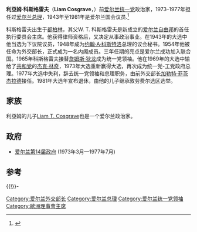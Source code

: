 {{noteTA
|T=zh-hans:利亚姆·科斯格雷夫;zh-hant:利亞姆·科斯格雷夫;zh-tw:連恩·柯茲葛洛夫;
|1=zh-hans:利亚姆;zh-hant:利亞姆;zh-tw:連恩;
|2=zh-hans:科斯格雷夫;zh-hant:科斯格雷夫;zh-tw:柯茲葛洛夫;
|3=zh-hans:菲茨杰拉德;zh-hant:菲茨傑拉德;zh-tw:費茲傑羅;
}}
{{Link style|time=2015-12-11T03:12:42+00:00}}
{{Infobox officeholder
| name           = 利亞姆·科斯格雷夫<br>Liam Cosgrave
| image          =Taoiseach Liam Cosgrave-Patricks Day 1976.jpg
| imagesize      = 200px
| order          = [[爱尔兰总理|爱尔兰总理]]
| 1blankname     = [[爱尔兰副总理|副总理]]
| 1namedata      = [[布伦丹·科里什|布伦丹·科里什]]（Brendan Corish）
| birth_date     = {{Birth date|1920|4|13|df=yes}}
| birth_place    = 爱尔兰[[都柏林|都柏林]]
| death_date = {{Death date and age|2017|10|4|1920|4|13}}
| death_place = 愛爾蘭[[塔拉_(愛爾蘭)|塔拉]]
| term_start     = 1973年3月14日
| term_end       = 1977年7月5日
| predecessor    = [[杰克·林奇|杰克·林奇]]
| successor      = [[杰克·林奇|杰克·林奇]]
| office2        = [[:en:Leader_of_the_Opposition_(Ireland)|反对党领袖]]
| term_start2    = 1965年4月21日
| term_end2      = 1973年3月14日
| predecessor2   = [[:en:James_Dillon_(Fine_Gael_politician)|詹姆斯·狄龙]]
| successor2     = [[杰克·林奇|杰克·林奇]]
| office3        = [[:en:Leader_of_Fine_Gael|统一党领袖]]
| term_start3    = 1965年4月21日
| term_end3      = 1977年7月1日
| predecessor3   = [[:en:James_Dillon_(Fine_Gael_politician)|詹姆斯·狄龙]]
| successor3     = [[加勒特·菲茨杰拉德|加勒特·菲茨杰拉德]]
| office4        = [[:en:Minister_for_Foreign_Affairs_and_Trade|外交部长]]
| term_start4    = 1954年6月2日
| term_end4      = 1957年3月20日
| predecessor4   = [[弗兰克·艾肯|弗兰克·艾肯]]
| successor4     = [[弗兰克·艾肯|弗兰克·艾肯]]
| office5        = [[:en:List_of_Parliamentary_Secretaries_of_Ireland#Parliamentary_Secretary_to_the_Minister_for_Industry_and_Commerce|对工商部长议会秘书]]
| term_start5    = 1948年2月18日
| term_end5      = 1951年6月13日
| predecessor5   = 新职务
| successor5     = 职务取消
| office6        = [[:en:Minister_of_State_at_the_Department_of_the_Taoiseach|政府首席党鞭]]
| term_start6    = 1948年2月18日
| term_end6      = 1951年6月13日
| predecessor6   = [[Eamonn_Kissane|Éamonn Kissane]]
| successor6     = [[Donnchadh_Ó_Briain|Donnchadh Ó Briain]]
| party          = [[爱尔兰统一党|爱尔兰统一党]]
| religion       = [[罗马天主教|罗马天主教]]
| spouse         = Vera Osborne
| children       = Mary <br> [[:en:Liam_T._Cosgrave|Liam]] <br> Ciaran
| alma_mater     = [[King's_Inns|King's Inns]]
| relations      = [[:en:W._T._Cosgrave|William T. Cosgrave]] (父亲)
| nationality    = 爱尔兰
| occupation     = 专门律师
}}
'''利亞姆·科斯格雷夫'''（'''Liam Cosgrave'''，{{bd|1920年|4月13日|2017年|10月4日|catIdx=Cosgrave}}）前[[爱尔兰|爱尔兰]][[爱尔兰统一党|统一党]]政治家，1973–1977年担任过[[爱尔兰总理|爱尔兰总理]]，1943年至1981年是爱尔兰国会议员.<ref name=oireachtas_db>{{cite web|url=http://www.oireachtas.ie/members-hist/default.asp?housetype=0&HouseNum=21&MemberID=234&ConstID=99|title=Mr. Liam Cosgrave|work=Oireachtas Members Database|accessdate=26 May 2010|archive-date=2017-10-05|archive-url=https://web.archive.org/web/20171005151326/http://www.oireachtas.ie/members-hist/default.asp?housetype=0&HouseNum=21&MemberID=234&ConstID=99|dead-url=no}}</ref> 

科斯格雷夫出生于[[都柏林|都柏林]]，其父W. T. 科斯格雷夫是新成立的[[爱尔兰自由邦|爱尔兰自由邦]]的首任执行委员会主席。他获得律师资格后，又决定从事政治事业。在1943年的大选中他当选为下议院议员，1948年成为[[约翰·A·科斯特洛|约翰·A·科斯特洛]]总理的议会秘书。1954年他被任命为外交部长，正式成为一名内阁成员。三年任期的亮点是爱尔兰成功加入联合国。1965年科斯格雷夫接替[[詹姆斯·狄龙_(爱尔兰政治家)|詹姆斯·狄龙]]成为统一党领袖。他在1969年的大选中输给了[[爱尔兰共和党|共和党]]的[[杰克·林奇|杰克·林奇]]，1973年大选重新赢得大选，再次成为统一党-工党政府总理。1977年大选中失利，辞去统一党领袖和总理职务，由前外交部长[[加勒特·菲茨杰拉德|加勒特·菲茨杰拉德]]接任。1981年大选年宣布退休，由他的儿子继承敦劳费尔选区选举。

==家族==
利亞姆的儿子[[Liam_T._Cosgrave|Liam T. Cosgrave]]也是一个爱尔兰政治家。

==政府==

*[[:en:Government_of_the_20th_Dáil#14th_Government_of_Ireland|爱尔兰第14届政府]] (1973年3月—1977年7月)

==参考==
{{Reflist}}

{{s-start}} 
{{s-par|ie/oi}}
{{s-bef|before = [[Patrick_Belton,_Snr|Patrick Belton, Snr]]<br/><small>([[Fine_Gael|Fine Gael]])</small>}}
{{s-ttl|title  = [[爱尔兰统一党|爱尔兰统一党]][[:en:Dublin_County_(Dáil_Éireann_constituency)|都柏林郡]]选区议员
       |years  = [[1943年爱尔兰大选|1943]]–[[1948年爱尔兰大选|1948]]}}
{{s-aft|after  = 移到新选区}}
{{s-new|constituency}}
{{s-ttl|title  = [[爱尔兰统一党|爱尔兰统一党]][[:en:Dún_Laoghaire_and_Rathdown_(Dáil_Éireann_constituency)|敦劳费尔和拉斯当]]选区议员
       |years  = [[1948年爱尔兰大选|1948]]–[[1977年爱尔兰大选|1977]]}}
{{s-aft|after  = 选区取消}}
{{s-new|constituency}}
{{s-ttl|title  = [[爱尔兰统一党|爱尔兰统一党]][[:en:Dún_Laoghaire_(Dáil_Éireann_constituency)|敦劳费尔]]选区议员
       |years  = [[1977年爱尔兰大选|1977]]–[[1981年爱尔兰大选|1981]]}}
{{s-aft|after  = [[Liam_T._Cosgrave|Liam T. Cosgrave]]<br/><small>([[爱尔兰统一党|统一党]])</small>}}
{{s-off}}
{{s-bef|before = [[Eamonn_Kissane|Eamonn Kissane]]}}
{{s-ttl|title  = [[:en:Minister_of_State_at_the_Department_of_the_Taoiseach|政府首席党鞭]]
       |years  = 1948–1951}}
{{s-aft|after  = [[Donnchadh_Ó_Briain|Donnchadh Ó Briain]]}}
{{s-new|office}}
{{s-ttl|title  = [[:en:List_of_Parliamentary_Secretaries_of_Ireland#Parliamentary_Secretary_to_the_Minister_for_Industry_and_Commerce|Parliamentary Secretary to the Minister for Industry and Commerce]]
       |years  = 1948–1951}}
{{s-non|reason = 职务取消}}
{{!}}-
{{s-bef|before = [[弗兰克·艾肯|弗兰克·艾肯]]}}
{{s-ttl|title  = [[:en:Minister_for_Foreign_Affairs_and_Trade|外交部长]] 
       |years  = 1954–1957 }}
{{s-aft|after  = [[弗兰克·艾肯|弗兰克·艾肯]]}}
{{s-bef|before = [[杰克·林奇|杰克·林奇]]}}
{{s-ttl|title  = [[爱尔兰总理|爱尔兰总理]]
       |years  = 1973–1977}}
{{s-aft|after  = [[杰克·林奇|杰克·林奇]]}}
{{s-ppo}}
{{s-bef|before = [[詹姆斯·狄龙_(爱尔兰政治家)|詹姆斯·狄龙]]|rows=2}}
{{s-ttl|title  = [[爱尔兰统一党|爱尔兰统一党]]领袖
       |years  = 1965–1977}}
{{s-aft|after  = [[加勒特·菲茨杰拉德|加勒特·菲茨杰拉德]]}}
{{s-ttl|title  = [[:en:Leader_of_the_Opposition_(Ireland)|反对党领袖]]
       |years  = 1965–1973}}
{{s-aft|after  = [[杰克·林奇|杰克·林奇]]}}
{{s-hon}}
{{s-bef|before = [[帕特里克·史密斯_(政治家)|帕迪·史密斯]]}}
{{s-ttl|title  = [[Father_of_the_Dáil|Father of the Dáil]] 
       |years  = 1977–1981 }}
{{s-aft|after  = [[奥利弗·J·弗拉纳根|奥利弗·J·弗拉纳根]]}}
{{end}}

{{欧洲理事会主席}}
{{Authority control}}
{{DEFAULTSORT:Cosgrave, Liam}}
[[Category:爱尔兰外交部长|Category:爱尔兰外交部长]]
[[Category:爱尔兰总理|Category:爱尔兰总理]]
[[Category:爱尔兰统一党领袖|Category:爱尔兰统一党领袖]]
[[Category:歐洲理事會主席|Category:歐洲理事會主席]]